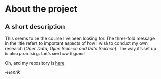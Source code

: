 
# About the project

## A short description

This seems to be the course I've been looking for. The three-fold message in the title refers to important aspects of how I wish to conduct my own research (_Open Data, Open Science and Data Science_). The way it's set up is also promising. Let's see how it goes!

Oh, and my repository is [here](https://github.com/hhusberg/IODS-project)

-_Henrik_